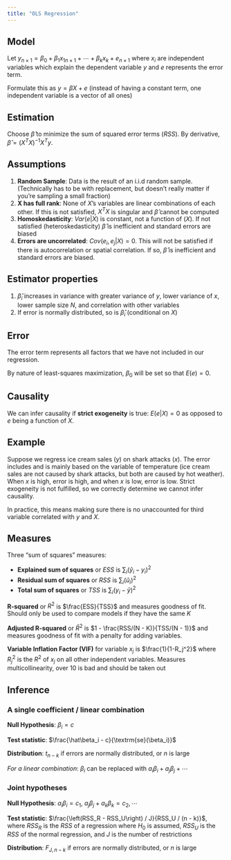 ```yaml
---
title: "OLS Regression"
---
```


## Model

Let $y_{n\times1} = \beta_0 + \beta_1 {x_1}_{n\times1} + \cdots + \beta_kx_k + e_{n\times1}$ where $x_i$ are independent variables which explain the dependent variable $y$ and $e$ represents the error term.

Formulate this as $y = \beta X + e$ (instead of having a constant term, one independent variable is a vector of all ones)

## Estimation

Choose $\hat{\beta}$ to minimize the sum of squared error terms ($RSS$). By derivative, $\hat{\beta} = (X^TX)^{-1}X^Ty$.

## Assumptions

1. **Random Sample**: Data is the result of an i.i.d random sample. (Technically has to be with replacement, but doesn't really matter if you're sampling a small fraction)
2. **X has full rank**: None of $X$'s variables are linear combinations of each other. If this is not satisfied, $X^TX$ is singular and $\hat{\beta}$ cannot be computed
3. **Homoskedasticity**: $Var(e|X)$ is constant, not a function of ($X$). If not satisfied (heteroskedasticity) $\hat{\beta}$ is inefficient and standard errors are biased
4. **Errors are uncorrelated**: $Cov(e_i, e_j|X) = 0$. This will not be satisfied if there is autocorrelation or spatial correlation. If so, $\hat{\beta}$ is inefficient and standard errors are biased.


## Estimator properties

1. $\hat\beta_i$ increases in variance with greater variance of $y$, lower variance of $x$, lower sample size $N$, and correlation with other variables
2. If error is normally distributed, so is $\hat\beta_i$ (conditional on $X$)

## Error

The error term represents all factors that we have not included in our regression.

By nature of least-squares maximization, $\beta_0$ will be set so that $E(e) = 0$.

## Causality

We can infer causality if **strict exogeneity** is true: $E(e|X) = 0$ as opposed to $e$ being a function of $X$.

::: {.callout-note collapse="true"}
## Example

Suppose we regress ice cream sales ($y$) on shark attacks ($x$). The error includes and is mainly based on the variable of temperature (ice cream sales are not caused by shark attacks, but both are caused by hot weather). When $x$ is high, error is high, and when $x$ is low, error is low. Strict exogeneity is not fulfilled, so we correctly determine we cannot infer causality.
:::

In practice, this means making sure there is no unaccounted for third variable correlated with $y$ and $X$.

## Measures

Three "sum of squares" measures:

- **Explained sum of squares** or $ESS$ is $\sum_i (\hat{y}_i - y_i)^2$
- **Residual sum of squares** or $RSS$ is $\sum_i (\hat{u}_i)^2$
- **Total sum of squares** or $TSS$ is $\sum_i (y_i - \bar{y})^2$

**R-squared** or $R^2$ is $\frac{ESS}{TSS}$ and measures goodness of fit. Should only be used to compare models if they have the same $K$

**Adjusted R-squared** or $\bar{R}^2$ is $1 - \frac{RSS/(N - K)}{TSS/(N - 1)}$ and measures goodness of fit with a penalty for adding variables.

**Variable Inflation Factor (VIF)** for variable $x_j$ is $\frac{1}{1-R_j^2}$ where $R_j^2$ is the $R^2$ of $x_j$ on all other independent variables. Measures multicollinearity, over 10 is bad and should be taken out

## Inference

### A single coefficient / linear combination

**Null Hypothesis**: $\beta_i = c$

**Test statistic**: $\frac{\hat\beta_i - c}{\textrm{se}(\beta_i)}$

**Distribution**: $t_{n - k}$ if errors are normally distributed, or $n$ is large

*For a linear combination*: $\beta_i$ can be replaced with $a_i\beta_i + a_j\beta_j + \cdots$

### Joint hypotheses

**Null Hypothesis**: $a_i\beta_i = c_1,\ a_j\beta_j + a_k\beta_k = c_2, \cdots$

**Test statistic**: $\frac{\left(RSS_R - RSS_U\right) / J}{RSS_U / (n - k)}$, where $RSS_R$ is the $RSS$ of a regression where $H_0$ is assumed, $RSS_U$ is the $RSS$ of the normal regression, and $J$ is the number of restrictions

**Distribution**: $F_{J, n-k}$ if errors are normally distributed, or $n$ is large
